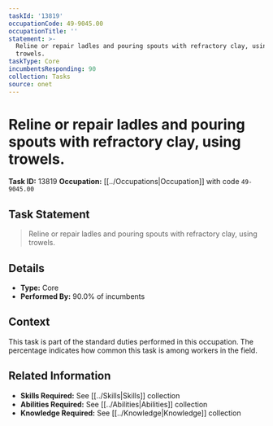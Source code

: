 ```yaml
---
taskId: '13819'
occupationCode: 49-9045.00
occupationTitle: ''
statement: >-
  Reline or repair ladles and pouring spouts with refractory clay, using
  trowels.
taskType: Core
incumbentsResponding: 90
collection: Tasks
source: onet
---
```

# Reline or repair ladles and pouring spouts with refractory clay, using trowels.

**Task ID:** 13819
**Occupation:** [[../Occupations|Occupation]] with code `49-9045.00`

## Task Statement

> Reline or repair ladles and pouring spouts with refractory clay, using trowels.

## Details

- **Type:** Core
- **Performed By:** 90.0% of incumbents

## Context

This task is part of the standard duties performed in this occupation. The percentage indicates how common this task is among workers in the field.

## Related Information

- **Skills Required:** See [[../Skills|Skills]] collection
- **Abilities Required:** See [[../Abilities|Abilities]] collection
- **Knowledge Required:** See [[../Knowledge|Knowledge]] collection
